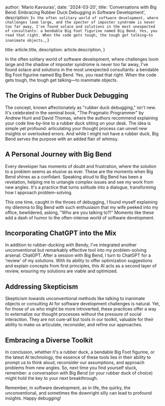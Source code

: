 
  author: 'Mario Kavouras',
  date: '2024-03-20',
  title: 'Conversations with Big Bend: Embracing Rubber Duck Debugging in Software Development',
  description:
    `In the often solitary world of software development, where challenges loom large, and the specter of imposter syndrome is never too far away, I've found solace and solutions in the most unexpected of consultants: a bendable Big Foot figurine named Big Bend. Yes, you read that right. When the code gets tough, the tough get talking—to inanimate objects.`,
}

  title: article.title,
  description: article.description,
}



In the often solitary world of software development, where challenges loom large and the shadow of imposter syndrome is never too far away, I've found solace and solutions in the most unexpected consultants: a bendable Big Foot figurine named Big Bend. Yes, you read that right. When the code gets tough, the tough get talking—to inanimate objects.

## The Origins of Rubber Duck Debugging

The concept, known affectionately as "rubber duck debugging," isn't new. It's celebrated in the seminal book, "The Pragmatic Programmer" by Andrew Hunt and David Thomas, where the authors recommend explaining your code line-by-line to a rubber duck sitting on your desk. The idea is simple yet profound: articulating your thought process can unveil new insights or overlooked errors. And while I might not have a rubber duck, Big Bend serves the purpose with an added flair of whimsy.

## A Personal Journey with Big Bend

Every developer has moments of doubt and frustration, where the solution to a problem seems as elusive as ever. These are the moments when Big Bend shines as a confidant. Speaking aloud to Big Bend has been a revelation, helping me to untangle complex issues and see my work from new angles. It's a practice that turns solitude into a dialogue, transforming how I approach problem-solving.

This one time, caught in the throes of debugging, I found myself explaining my dilemma to Big Bend with such enthusiasm that my wife peeked into my office, bewildered, asking, "Who are you talking to?!" Moments like these add a dash of humor to the often-intense world of software development.

## Incorporating ChatGPT into the Mix

In addition to rubber-ducking with Bendy, I've integrated another unconventional but remarkably effective tool into my problem-solving arsenal: ChatGPT. After a session with Big Bend, I turn to ChatGPT for a 'review' of my solutions. With its ability to offer optimization suggestions and explain concepts from first principles, this AI acts as a second layer of review, ensuring my solutions are viable and optimized.

## Addressing Skepticism

Skepticism towards unconventional methods like talking to inanimate objects or consulting AI for software development challenges is natural. Yet, for those of us who might be more introverted, these practices offer a way to externalize our thought processes without the pressure of social interaction. They are not cure-all but tools in our toolkit, valuable for their ability to make us articulate, reconsider, and refine our approaches.

## Embracing a Diverse Toolkit

In conclusion, whether it's a rubber duck, a bendable Big Foot figurine, or the latest AI technology, the essence of these tools lies in their ability to prompt us to think aloud, reconsider our assumptions, and approach problems from new angles. So, next time you find yourself stuck, remember: a conversation with Big Bend (or your rubber duck of choice) might hold the key to your next breakthrough.

Remember, in software development, as in life, the quirky, the unconventional, and sometimes the downright silly can lead to profound insights. Happy debugging!
